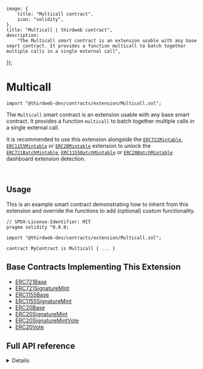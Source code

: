 
	image: {
		title: "Multicall contract",
		icon: "solidity",
	},
	title: "Multicall | thirdweb contract",
	description:
		"The Multicall smart contract is an extension usable with any base smart contract. It provides a function multicall to batch together multiple calls in a single external call",
});

# Multicall

```solidity
import "@thirdweb-dev/contracts/extension/Multicall.sol";
```

The `Multicall` smart contract is an extension usable with any base smart contract. It provides a function `multicall` to batch together multiple calls in a single external call.

<Callout title="info" variant="info">

It is recommended to use this extension alongside the [`ERC721Mintable`](/contracts/build/extensions/erc-721/ERC721Mintable), [`ERC1155Mintable`](/contracts/build/extensions/erc-1155/ERC1155Mintable) or [`ERC20Mintable`](/contracts/build/extensions/erc-20/ERC20BatchMintable)
extension to unlock the [`ERC721BatchMintable`](/contracts/build/extensions/erc-721/ERC721BatchMintable), [`ERC1155BatchMintable`](/contracts/build/extensions/erc-1155/ERC1155BatchMintable) or [`ERC20BatchMintable`](/contracts/build/extensions/erc-20/ERC20BatchMintable) dashboard extension detection.

</Callout>

<br />

<GithubButtonLink href="https://github.com/thirdweb-dev/contracts/blob/main/contracts/extension/Multicall.sol" />

## Usage

This is an example smart contract demonstrating how to inherit from this extension and override the functions to add (optional) custom functionality.

```solidity
// SPDX-License-Identifier: MIT
pragma solidity ^0.8.0;

import "@thirdweb-dev/contracts/extension/Multicall.sol";

contract MyContract is Multicall { ... }
```

## Base Contracts Implementing This Extension

- [ERC721Base](/contracts/build/base-contracts/erc-721/base)
- [ERC721SignatureMint](/contracts/build/base-contracts/erc-721/signature-mint)
- [ERC1155Base](/contracts/build/base-contracts/erc-1155/base)
- [ERC1155SignatureMint](/contracts/build/base-contracts/erc-1155/signature-mint)
- [ERC20Base](/contracts/build/base-contracts/erc-20/base)
- [ERC20SignatureMint](/contracts/build/base-contracts/erc-20/signature-mint)
- [ERC20SignatureMintVote](/contracts/build/base-contracts/erc-20/signature-mint-vote)
- [ERC20Vote](/contracts/build/base-contracts/erc-20/base)

## Full API reference

<Details summary="multicall">

```solidity
function multicall(bytes[] calldata data) external virtual override returns (bytes[] memory results);
```

- Receives and executes a batch of function calls on the contract.
- Parameter `data`: The bytes data that makes up the batch of function calls to execute.
- Return value `results`: The bytes data that makes up the result of the batch of function calls executed.

</Details>
